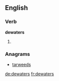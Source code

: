 ==English==

===Verb===
'''dewaters'''

# {{en-third-person singular of|dewater}}

===Anagrams===
* [[tarweeds#English|tarweeds]]

[[de:dewaters]]
[[fr:dewaters]]